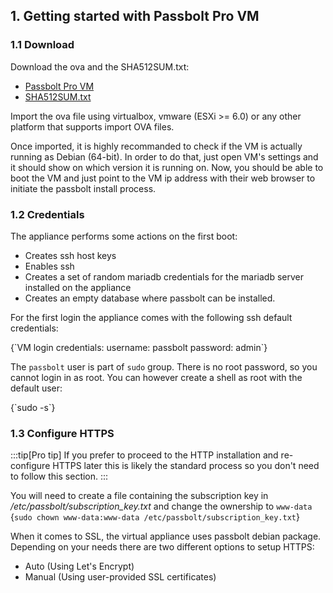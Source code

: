 
## 1. Getting started with Passbolt Pro VM

### 1.1 Download

Download the ova and the SHA512SUM.txt:

- [Passbolt Pro VM](https://www.passbolt.com/pro/download/vm/debian/latest)
- [SHA512SUM.txt](https://www.passbolt.com/pro/download/vm/debian/latest-checksum)

Import the ova file using virtualbox, vmware (ESXi >= 6.0) or any other platform that supports import OVA files.

Once imported, it is highly recommanded to check if the VM is actually running as Debian (64-bit). In order to do that, just open VM's settings and it should show on which version it is running on. Now, you should be able to boot the VM and just point to the VM ip address with their web browser to initiate the passbolt install process.

### 1.2 Credentials

The appliance performs some actions on the first boot:

- Creates ssh host keys
- Enables ssh
- Creates a set of random mariadb credentials for the mariadb server installed on the appliance
- Creates an empty database where passbolt can be installed.

For the first login the appliance comes with the following ssh default credentials:

<CodeBlock>
{`VM login credentials:
username: passbolt
password: admin`}
</CodeBlock>

The `passbolt` user is part of `sudo` group. There is no root password, so you cannot
login in as root. You can however create a shell as root with the default user:

<CodeBlock>
{`sudo -s`}
</CodeBlock>


### 1.3 Configure HTTPS
:::tip[Pro tip]
If you prefer to proceed to the HTTP installation and re-configure HTTPS later this is likely the standard process so you don't need to follow this section.
:::

You will need to create a file containing the subscription key in */etc/passbolt/subscription_key.txt* and change the ownership to `www-data`
<CodeBlock>
  {`sudo chown www-data:www-data /etc/passbolt/subscription_key.txt`}
</CodeBlock>

<div>
  <p>When it comes to SSL, the virtual appliance uses passbolt debian package. Depending on your needs there are two different options to setup HTTPS:</p>
  <ul>
    <li>
      <Link to={`/docs/hosting/configure/https/${props.productLabel.toLowerCase()}/debian-auto/`}>Auto (Using Let's Encrypt)</Link>
    </li>
    <li>
      <Link to={`/docs/hosting/configure/https/${props.productLabel.toLowerCase()}/debian-manual`}>Manual (Using user-provided SSL certificates)</Link>
    </li>
  </ul>
</div>
